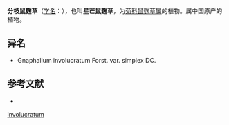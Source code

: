 {{Speciesbox
| name = 分枝鼠麴草
| status = 
| status_system = 
| image =
| genus = Gnaphalium
| species = involucratum
| authority = Forst. Var. ramosum DC.
| subdivision_ranks =[[变种|变种]]
| subdivision =
* 分枝鼠麴草 ''G. i.'' var. ''involucratum''
* [[分枝星芒鼠麴草|分枝星芒鼠麴草]] ''G. i.'' var. ''ramosum''
}}

'''分枝鼠麴草'''（[[学名|学名]]：{{lang|la|''Gnaphalium involucratum''}}），也叫'''星芒鼠麴草'''，为[[菊科|菊科]][[鼠麴草属|鼠麴草属]]的植物。属中国原产的植物。

== 异名 ==
* Gnaphalium involucratum Forst. var. simplex DC.

== 参考文献 ==
<div class="references-small">
* {{cite web| url =http://www.bioinfo.cn/db05/KmzwSpecies.php?action=view&id=4876| title =分枝鼠麴草（原变种）| work =《中国高等植物数据库全库》| publisher =中国科学院微生物研究所| author =昆明植物研究所| accessdate =2009-02-25| deadurl =yes| archiveurl =https://web.archive.org/web/20160305025756/http://www.bioinfo.cn/db05/KmzwSpecies.php?action=view&id=4876| archivedate =2016-03-05}}
</div>
{{Taxonbar|from=Q10896839}}

[[Category:鼠麴草屬|involucratum]]


{{植物小作品}}